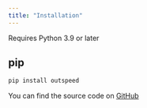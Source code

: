 ```yaml
---
title: "Installation"
---
```


<Info>Requires Python 3.9 or later</Info>

## pip
```bash
pip install outspeed
```

You can find the source code on [GitHub](https://github.com/outspeed-ai/outspeed)
